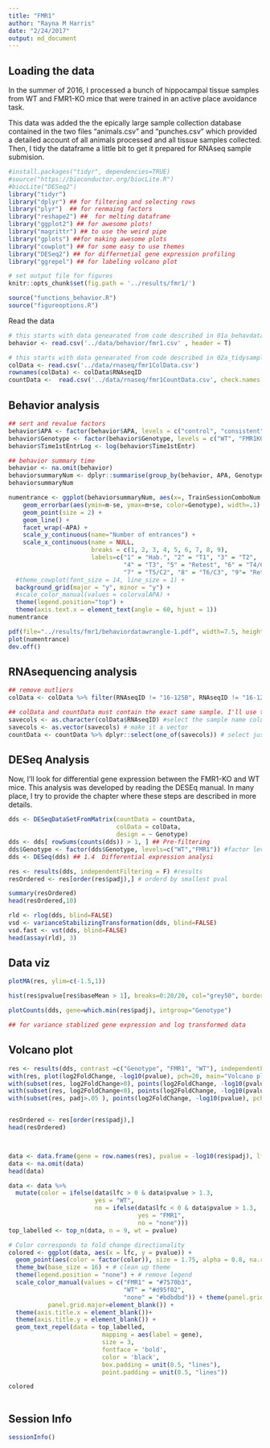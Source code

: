 ```yaml
---
title: "FMR1"
author: "Rayna M Harris"
date: "2/24/2017"
output: md_document
---
```


## Loading the data
In the summer of 2016, I processed a bunch of hippocampal tissue samples from WT and FMR1-KO mice that were trained in an active place avoidance task. 

This data was added the the epically large sample collection database contained in the two files  "animals.csv" and "punches.csv" which provided a detailed account of all animals processed and all tissue samples collected. Then, I tidy the dataframe a little bit to get it prepared for RNAseq sample submision.

```r
#install.packages("tidyr", dependencies=TRUE)
#source("https://bioconductor.org/biocLite.R")
#biocLite("DESeq2")
library("tidyr") 
library("dplyr") ## for filtering and selecting rows
library("plyr")  ## for renmaing factors
library("reshape2") ##  for melting dataframe
library("ggplot2") ## for awesome plots!
library("magrittr") ## to use the weird pipe
library("gplots") ##for making awesome plots
library("cowplot") ## for some easy to use themes
library("DESeq2") ## for differnetial gene expression profiling
library("ggrepel") ## for labeling volcano plot

# set output file for figures 
knitr::opts_chunk$set(fig.path = '../results/fmr1/')

source("functions_behavior.R")
source("figureoptions.R")
```

Read the data

```r
# this starts with data genearated from code described in 01a_behavdatawrangling.R 
behavior <- read.csv('../data/behavior/fmr1.csv' , header = T)

# this starts with data genearated from code described in 02a_tidysamples.R and 02b_KallistoGather.Rmd
colData <- read.csv('../data/rnaseq/fmr1ColData.csv')
rownames(colData) <- colData$RNAseqID
countData <-  read.csv('../data/rnaseq/fmr1CountData.csv', check.names = F, row.names = 1)

```


## Behavior analysis

```r
## sert and revalue factors
behavior$APA <- factor(behavior$APA, levels = c("control", "consistent", "conflict"))
behavior$Genotype <- factor(behavior$Genotype, levels = c("WT", "FMR1KO"))
behavior$Time1stEntrLog <- log(behavior$Time1stEntr) 

## behavior summary time
behavior <- na.omit(behavior)
behaviorsummaryNum <- dplyr::summarise(group_by(behavior, APA, Genotype, TrainSessionComboNum), m = mean(NumEntrances), se = sd(NumEntrances)/sqrt(length(NumEntrances)))
behaviorsummaryNum

numentrance <- ggplot(behaviorsummaryNum, aes(x=, TrainSessionComboNum, y=m, color=Genotype)) + 
    geom_errorbar(aes(ymin=m-se, ymax=m+se, color=Genotype), width=.1) +
    geom_point(size = 2) +
    geom_line() +
    facet_wrap(~APA) +
    scale_y_continuous(name="Number of entrances") +
    scale_x_continuous(name = NULL, 
                       breaks = c(1, 2, 3, 4, 5, 6, 7, 8, 9),
                       labels=c("1" = "Hab.", "2" = "T1", "3" = "T2", 
                                "4" = "T3", "5" = "Retest", "6" = "T4/C1",
                                "7" = "T5/C2", "8" = "T6/C3", "9"= "Reten.")) +
  #theme_cowplot(font_size = 14, line_size = 1) +
  background_grid(major = "y", minor = "y") +
  #scale_color_manual(values = colorvalAPA) + 
  theme(legend.position="top") + 
  theme(axis.text.x = element_text(angle = 60, hjust = 1))
numentrance

pdf(file="../results/fmr1/behaviordatawrangle-1.pdf", width=7.5, height=3)
plot(numentrance)
dev.off()

```




## RNAsequencing analysis

```r
## remove outliers
colData <- colData %>% filter(RNAseqID != "16-125B", RNAseqID != "16-123B") #set the coldata to be the countbygene df

## colData and countData must contain the exact same sample. I'll use the next three lines to make that happen
savecols <- as.character(colData$RNAseqID) #select the sample name column that corresponds to row names
savecols <- as.vector(savecols) # make it a vector
countData <- countData %>% dplyr::select(one_of(savecols)) # select just the columns that match the samples in colData

```

## DESeq Analysis

Now, I'll look for differential gene expression between the FMR1-KO and WT mice. This analysis was developed by reading the DESEq manual. In many place, I try to provide the chapter where these steps are described in more details.

```r
dds <- DESeqDataSetFromMatrix(countData = countData,
                              colData = colData,
                              design = ~ Genotype)
dds <- dds[ rowSums(counts(dds)) > 1, ] ## Pre-filtering
dds$Genotype <- factor(dds$Genotype, levels=c("WT","FMR1")) #factor level
dds <- DESeq(dds) ## 1.4  Differential expression analysi

res <- results(dds, independentFiltering = F) #results
resOrdered <- res[order(res$padj),] # orderd by smallest pval

summary(resOrdered)
head(resOrdered,10)

rld <- rlog(dds, blind=FALSE)
vsd <- varianceStabilizingTransformation(dds, blind=FALSE)
vsd.fast <- vst(dds, blind=FALSE)
head(assay(rld), 3)
```

## Data viz
```r
plotMA(res, ylim=c(-1.5,1))

hist(res$pvalue[res$baseMean > 1], breaks=0:20/20, col="grey50", border="white")

plotCounts(dds, gene=which.min(res$padj), intgroup="Genotype")

## for variance stablized gene expression and log transformed data

```



## Volcano plot

```r
res <- results(dds, contrast =c("Genotype", "FMR1", "WT"), independentFiltering = F)
with(res, plot(log2FoldChange, -log10(pvalue), pch=20, main="Volcano plot"))
with(subset(res, log2FoldChange>0), points(log2FoldChange, -log10(pvalue), pch=20, col="orange"))
with(subset(res, log2FoldChange<0), points(log2FoldChange, -log10(pvalue), pch=20, col="red"))
with(subset(res, padj>.05 ), points(log2FoldChange, -log10(pvalue), pch=20, col="grey"))


resOrdered <- res[order(res$padj),]
head(resOrdered)



data <- data.frame(gene = row.names(res), pvalue = -log10(res$padj), lfc = res$log2FoldChange)
data <- na.omit(data)
head(data)

data <- data %>%
  mutate(color = ifelse(data$lfc > 0 & data$pvalue > 1.3, 
                        yes = "WT", 
                        no = ifelse(data$lfc < 0 & data$pvalue > 1.3, 
                                    yes = "FMR1", 
                                    no = "none")))
top_labelled <- top_n(data, n = 9, wt = pvalue)

# Color corresponds to fold change directionality
colored <- ggplot(data, aes(x = lfc, y = pvalue)) + 
  geom_point(aes(color = factor(color)), size = 1.75, alpha = 0.8, na.rm = T) + # add gene points
  theme_bw(base_size = 16) + # clean up theme
  theme(legend.position = "none") + # remove legend 
  scale_color_manual(values = c("FMR1" = "#7570b3",
                                "WT" = "#d95f02", 
                                "none" = "#bdbdbd")) + theme(panel.grid.minor=element_blank(),
           panel.grid.major=element_blank()) + 
  theme(axis.title.x = element_blank())+ 
  theme(axis.title.y = element_blank()) + 
  geom_text_repel(data = top_labelled, 
                          mapping = aes(label = gene), 
                          size = 3,
                          fontface = 'bold', 
                          color = 'black',
                          box.padding = unit(0.5, "lines"),
                          point.padding = unit(0.5, "lines"))

colored



```

## Session Info
```r
sessionInfo()
```